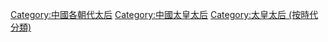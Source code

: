 [[Category:中國各朝代太后|Category:中國各朝代太后]]
[[Category:中國太皇太后|Category:中國太皇太后]]
[[Category:太皇太后_(按時代分類)|Category:太皇太后 (按時代分類)]]